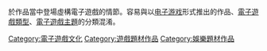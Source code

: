 於作品當中登場虛構電子遊戲的情節。容易與以[[:Category:电子游戏|电子游戏]]形式推出的作品、[[:Category:電子遊戲類型|電子遊戲類型]]、[[:Category:電子遊戲主題|電子遊戲主題]]的分類混淆。

[[Category:電子遊戲文化|Category:電子遊戲文化]]
[[Category:遊戲題材作品|Category:遊戲題材作品]]
[[Category:娛樂題材作品|Category:娛樂題材作品]]